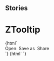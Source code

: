 
## Stories

<Meta title="Notification/ZTooltip" component="z-tooltip" />

# ZTooltip

<Preview>
  <Story name="buttons">
    {html`
      <z-tooltip type="${text('type', 'top')}">
        <div class="container" slot="element" style="display: flex;">
          <z-button variant="primary" style="margin-right: 0.5rem;">
            Open
          </z-button>
          <z-button variant="primary" style="margin-right: 0.5rem;">
            Save as
          </z-button>
          <z-button variant="primary"">
            Share
          </z-button>
        </div>
      </z-tooltip>`}
  </Story>
</Preview>

<Preview>
  <Story name="legacy">
    {html`
      <z-tooltip
        content="${text('content', 'Aggiungi libro')}"
        type="${text('type', 'top')}"
      ></z-tooltip>`}
  </Story>
</Preview>

<Props of="z-tooltip" />

